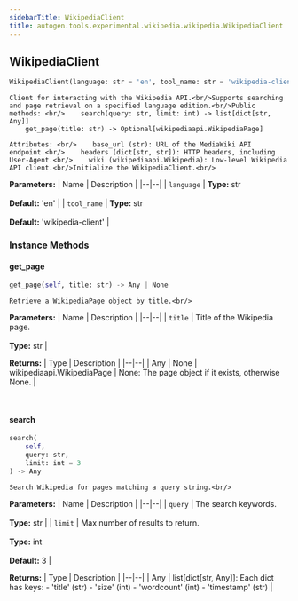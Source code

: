 ```yaml
---
sidebarTitle: WikipediaClient
title: autogen.tools.experimental.wikipedia.wikipedia.WikipediaClient
---
```

<h2 id="autogen.tools.experimental.wikipedia.wikipedia.WikipediaClient" class="doc doc-heading">
    <code class="doc-symbol doc-symbol-heading doc-symbol-class"></code>
    <span class="doc doc-object-name doc-class-name">WikipediaClient</span>
</h2>

```python
WikipediaClient(language: str = 'en', tool_name: str = 'wikipedia-client')
```

    Client for interacting with the Wikipedia API.<br/>Supports searching and page retrieval on a specified language edition.<br/>Public methods: <br/>    search(query: str, limit: int) -> list[dict[str, Any]]
        get_page(title: str) -> Optional[wikipediaapi.WikipediaPage]
    
    Attributes: <br/>    base_url (str): URL of the MediaWiki API endpoint.<br/>    headers (dict[str, str]): HTTP headers, including User-Agent.<br/>    wiki (wikipediaapi.Wikipedia): Low-level Wikipedia API client.<br/>Initialize the WikipediaClient.<br/>

<b>Parameters:</b>
| Name | Description |
|--|--|
| `language` | **Type:** str<br/><br/>**Default:** 'en' |
| `tool_name` | **Type:** str<br/><br/>**Default:** 'wikipedia-client' |

### Instance Methods

<code class="doc-symbol doc-symbol-heading doc-symbol-method"></code>
#### get_page

```python
get_page(self, title: str) -> Any | None
```

    Retrieve a WikipediaPage object by title.<br/>

<b>Parameters:</b>
| Name | Description |
|--|--|
| `title` | Title of the Wikipedia page.<br/><br/>**Type:** str |

<b>Returns:</b>
| Type | Description |
|--|--|
| Any \| None | wikipediaapi.WikipediaPage \| None: The page object if it exists, otherwise None. |

<br />

<code class="doc-symbol doc-symbol-heading doc-symbol-method"></code>
#### search

```python
search(
    self,
    query: str,
    limit: int = 3
) -> Any
```

    Search Wikipedia for pages matching a query string.<br/>

<b>Parameters:</b>
| Name | Description |
|--|--|
| `query` | The search keywords.<br/><br/>**Type:** str |
| `limit` | Max number of results to return.<br/><br/>**Type:** int<br/><br/>**Default:** 3 |

<b>Returns:</b>
| Type | Description |
|--|--|
| Any | list[dict[str, Any]]: Each dict has keys: - 'title' (str) - 'size' (int) - 'wordcount' (int) - 'timestamp' (str) |

<br />